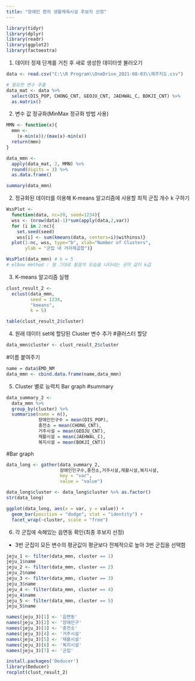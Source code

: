 ---
title: "장애인 편의 생활체육시설 후보지 선정"
---


```{r}
library(tidyr)
library(dplyr)
library(readr)
library(ggplot2)
library(factoextra)
```

1. 데이터 정제 단계를 거친 후 새로 생성한 데이터셋 불러오기
```{r}
data <- read.csv("C:\\R Program\\OneDrive_2021-08-03\\제주지도.csv")

# 필요한 변수 추출
data_mat <- data %>% 
  select(DIS_POP, CHONG_CNT, GEOJU_CNT, JAEHWAL_C, BOKJI_CNT) %>% 
  as.matrix()
```

2. 변수 값 정규화(MinMax 정규화 방법 사용)
```{r}
MMN <- function(x){
  mmn <- 
    (x-min(x))/(max(x)-min(x))
  return(mmn)
}

data_mmn <- 
  apply(data_mat, 2, MMN) %>%
  round(digits = 3) %>%
  as.data.frame()

summary(data_mmn)
```


2. 정규화된 데이터를 이용해 K-means 알고리즘에 사용할 최적 군집 개수 k 구하기
```{r}
WssPlot <- 
  function(data, nc=20, seed=1234){
  wss <- (nrow(data)-1)*sum(apply(data,2,var))
  for (i in 2:nc){
    set.seed(seed)
    wss[i] <- sum(kmeans(data, centers=i)$withinss)}
  plot(1:nc, wss, type="b", xlab="Number of Clusters",
       ylab = "군집 내 거리제곱합")}

WssPlot(data_mmn) # k = 5
# elbow method : 말 그대로 팔꿈치 모습을 나타내는 곳의 값이 k값
```


3. K-means 알고리즘 실행
```{r}
clust_result_2 <- 
  eclust(data_mmn, 
         seed = 1234, 
         "kmeans", 
         k = 5)

table(clust_result_2$cluster)
```


4. 원래 데이터 set에 할당된 Cluster 변수 추가
#클러스터 할당
```{r}
data_mmn$cluster <- clust_result_2$cluster
```

#이름 붙여주기
```{r}
name = data$EMD_NM
data_mmn <- cbind.data.frame(name,data_mmn)
```


5. Cluster 별로 능력치 Bar graph 
#summary
```{r}
data_summary_2 <-
  data_mmn %>%
  group_by(cluster) %>%
  summarise(name = n(),
            장애인인구수 = mean(DIS_POP),
            충전소 = mean(CHONG_CNT),
            거주시설 = mean(GEOJU_CNT),
            재활시설 = mean(JAEHWAL_C),
            복지시설 = mean(BOKJI_CNT))
```

#Bar graph
```{r}
data_long <- gather(data_summary_2,
                    장애인인구수,충전소,거주시설,재활시설,복지시설,
                    key = "var",
                    value = "value")

data_long$cluster <- data_long$cluster %>% as.factor()
str(data_long)

ggplot(data_long, aes(x = var, y = value)) +
  geom_bar(position = "dodge", stat = "identity") +
  facet_wrap(~cluster, scale = "free")


```

6. 각 군집에 속해있는 읍면동 확인(최종 후보지 선정)
  - 3번 군집이 모든 변수의 평균값이 평균보다 전체적으로 높아 3번 군집을 선택함
```{r}
jeju_1 <- filter(data_mmn, cluster == 1)
jeju_1$name
jeju_2 <- filter(data_mmn, cluster == 2)
jeju_2$name
jeju_3 <- filter(data_mmn, cluster == 3)
jeju_3$name
jeju_4 <- filter(data_mmn, cluster == 4)
jeju_4$name
jeju_5 <- filter(data_mmn, cluster == 5)
jeju_5$name

names(jeju_3)[1] <- '읍면동'
names(jeju_3)[2] <- '장애인구'
names(jeju_3)[3] <- '충전소'
names(jeju_3)[4] <- '거주시설'
names(jeju_3)[5] <- '재활시설'
names(jeju_3)[6] <- '복지시설'
names(jeju_3)[7] <- '군집'

```

```{r}
install.packages('Deducer')
library(Deducer)
rocplot(clust_result_2)
```
